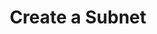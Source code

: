 ---
title: Create a Subnet
description: Learn how to create a subnet on the P-Chain.
updated: 2025-03-13
authors: [owenwahlgren]
icon: Smile
---